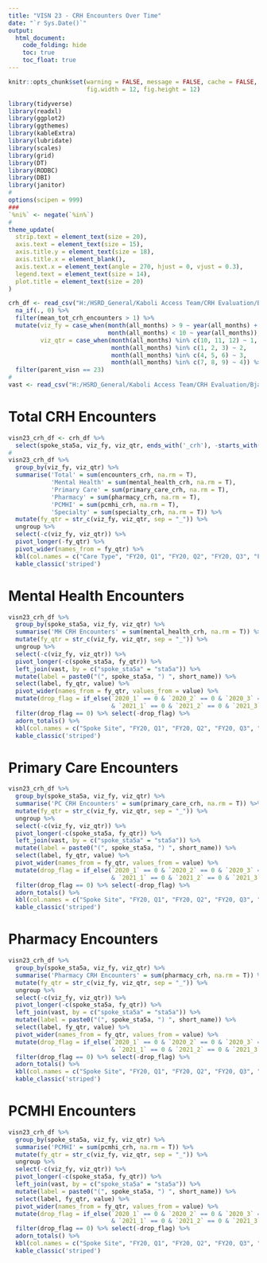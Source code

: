 ```yaml
---
title: "VISN 23 - CRH Encounters Over Time"
date: "`r Sys.Date()`"
output: 
  html_document:
    code_folding: hide
    toc: true
    toc_float: true
---
```


```r
knitr::opts_chunk$set(warning = FALSE, message = FALSE, cache = FALSE, echo = TRUE,
                      fig.width = 12, fig.height = 12)

library(tidyverse)
library(readxl)
library(ggplot2)
library(ggthemes)
library(kableExtra)
library(lubridate)
library(scales)
library(grid)
library(DT)
library(RODBC)
library(DBI)
library(janitor)
#
options(scipen = 999)
###
`%ni%` <- negate(`%in%`)
#
theme_update(
  strip.text = element_text(size = 20),
  axis.text = element_text(size = 15),
  axis.title.y = element_text(size = 18),
  axis.title.x = element_blank(),
  axis.text.x = element_text(angle = 270, hjust = 0, vjust = 0.3),
  legend.text = element_text(size = 14),
  plot.title = element_text(size = 20)
)
```

```r
crh_df <- read_csv("H:/HSRD_General/Kaboli Access Team/CRH Evaluation/Bjarni/CRH_r_project/Output/Data/analytic_df_v3_04oct21.csv") %>%
  na_if(., 0) %>%
  filter(mean_tot_crh_encounters > 1) %>%
  mutate(viz_fy = case_when(month(all_months) > 9 ~ year(all_months) + 1,
                            month(all_months) < 10 ~ year(all_months)),
         viz_qtr = case_when(month(all_months) %in% c(10, 11, 12) ~ 1,
                             month(all_months) %in% c(1, 2, 3) ~ 2,
                             month(all_months) %in% c(4, 5, 6) ~ 3,
                             month(all_months) %in% c(7, 8, 9) ~ 4)) %>%
  filter(parent_visn == 23)
#
vast <- read_csv("H:/HSRD_General/Kaboli Access Team/CRH Evaluation/Bjarni/CRH_r_project/Input/Data/VAST_from_A06_11jan21.csv")
```

# Total CRH Encounters  

```r
visn23_crh_df <- crh_df %>%
  select(spoke_sta5a, viz_fy, viz_qtr, ends_with('_crh'), -starts_with("mean"))
#
visn23_crh_df %>%
  group_by(viz_fy, viz_qtr) %>%
  summarise('Total' = sum(encounters_crh, na.rm = T),
            'Mental Health' = sum(mental_health_crh, na.rm = T),
            'Primary Care' = sum(primary_care_crh, na.rm = T),
            'Pharmacy' = sum(pharmacy_crh, na.rm = T),
            'PCMHI' = sum(pcmhi_crh, na.rm = T),
            'Specialty' = sum(specialty_crh, na.rm = T)) %>%
  mutate(fy_qtr = str_c(viz_fy, viz_qtr, sep = "_")) %>%
  ungroup %>%
  select(-c(viz_fy, viz_qtr)) %>%
  pivot_longer(-fy_qtr) %>%
  pivot_wider(names_from = fy_qtr) %>%
  kbl(col.names = c("Care Type", "FY20, Q1", "FY20, Q2", "FY20, Q3", "FY20, Q4", "FY21, Q1", "FY21, Q2", "FY21, Q3", "FY21, Q4")) %>%
  kable_classic('striped')

```


# Mental Health Encounters  

```r
visn23_crh_df %>%
  group_by(spoke_sta5a, viz_fy, viz_qtr) %>%
  summarise('MH CRH Encounters' = sum(mental_health_crh, na.rm = T)) %>%
  mutate(fy_qtr = str_c(viz_fy, viz_qtr, sep = "_")) %>%
  ungroup %>%
  select(-c(viz_fy, viz_qtr)) %>%
  pivot_longer(-c(spoke_sta5a, fy_qtr)) %>%
  left_join(vast, by = c("spoke_sta5a" = "sta5a")) %>%
  mutate(label = paste0("(", spoke_sta5a, ") ", short_name)) %>%
  select(label, fy_qtr, value) %>%
  pivot_wider(names_from = fy_qtr, values_from = value) %>%
  mutate(drop_flag = if_else(`2020_1` == 0 & `2020_2` == 0 & `2020_3` == 0 & `2020_4` == 0
                             & `2021_1` == 0 & `2021_2` == 0 & `2021_3` == 0, 1, 0)) %>%
  filter(drop_flag == 0) %>% select(-drop_flag) %>%
  adorn_totals() %>%
  kbl(col.names = c("Spoke Site", "FY20, Q1", "FY20, Q2", "FY20, Q3", "FY20, Q4", "FY21, Q1", "FY21, Q2", "FY21, Q3", "FY21, Q4")) %>%
  kable_classic('striped')
```

# Primary Care Encounters  

```r
visn23_crh_df %>%
  group_by(spoke_sta5a, viz_fy, viz_qtr) %>%
  summarise('PC CRH Encounters' = sum(primary_care_crh, na.rm = T)) %>%
  mutate(fy_qtr = str_c(viz_fy, viz_qtr, sep = "_")) %>%
  ungroup %>%
  select(-c(viz_fy, viz_qtr)) %>%
  pivot_longer(-c(spoke_sta5a, fy_qtr)) %>%
  left_join(vast, by = c("spoke_sta5a" = "sta5a")) %>%
  mutate(label = paste0("(", spoke_sta5a, ") ", short_name)) %>%
  select(label, fy_qtr, value) %>%
  pivot_wider(names_from = fy_qtr, values_from = value) %>%
  mutate(drop_flag = if_else(`2020_1` == 0 & `2020_2` == 0 & `2020_3` == 0 & `2020_4` == 0
                             & `2021_1` == 0 & `2021_2` == 0 & `2021_3` == 0, 1, 0)) %>%
  filter(drop_flag == 0) %>% select(-drop_flag) %>%
  adorn_totals() %>%
  kbl(col.names = c("Spoke Site", "FY20, Q1", "FY20, Q2", "FY20, Q3", "FY20, Q4", "FY21, Q1", "FY21, Q2", "FY21, Q3", "FY21, Q4")) %>%
  kable_classic('striped')
```

# Pharmacy Encounters  

```r
visn23_crh_df %>%
  group_by(spoke_sta5a, viz_fy, viz_qtr) %>%
  summarise('Pharmacy CRH Encounters' = sum(pharmacy_crh, na.rm = T)) %>%
  mutate(fy_qtr = str_c(viz_fy, viz_qtr, sep = "_")) %>%
  ungroup %>%
  select(-c(viz_fy, viz_qtr)) %>%
  pivot_longer(-c(spoke_sta5a, fy_qtr)) %>%
  left_join(vast, by = c("spoke_sta5a" = "sta5a")) %>%
  mutate(label = paste0("(", spoke_sta5a, ") ", short_name)) %>%
  select(label, fy_qtr, value) %>%
  pivot_wider(names_from = fy_qtr, values_from = value) %>%
  mutate(drop_flag = if_else(`2020_1` == 0 & `2020_2` == 0 & `2020_3` == 0 & `2020_4` == 0
                             & `2021_1` == 0 & `2021_2` == 0 & `2021_3` == 0, 1, 0)) %>%
  filter(drop_flag == 0) %>% select(-drop_flag) %>%
  adorn_totals() %>%
  kbl(col.names = c("Spoke Site", "FY20, Q1", "FY20, Q2", "FY20, Q3", "FY20, Q4", "FY21, Q1", "FY21, Q2", "FY21, Q3", "FY21, Q4")) %>%
  kable_classic('striped')
```


# PCMHI Encounters  

```r
visn23_crh_df %>%
  group_by(spoke_sta5a, viz_fy, viz_qtr) %>%
  summarise('PCMHI' = sum(pcmhi_crh, na.rm = T)) %>%
  mutate(fy_qtr = str_c(viz_fy, viz_qtr, sep = "_")) %>%
  ungroup %>%
  select(-c(viz_fy, viz_qtr)) %>%
  pivot_longer(-c(spoke_sta5a, fy_qtr)) %>%
  left_join(vast, by = c("spoke_sta5a" = "sta5a")) %>%
  mutate(label = paste0("(", spoke_sta5a, ") ", short_name)) %>%
  select(label, fy_qtr, value) %>%
  pivot_wider(names_from = fy_qtr, values_from = value) %>%
  mutate(drop_flag = if_else(`2020_1` == 0 & `2020_2` == 0 & `2020_3` == 0 & `2020_4` == 0
                             & `2021_1` == 0 & `2021_2` == 0 & `2021_3` == 0, 1, 0)) %>%
  filter(drop_flag == 0) %>% select(-drop_flag) %>%
  adorn_totals() %>%
  kbl(col.names = c("Spoke Site", "FY20, Q1", "FY20, Q2", "FY20, Q3", "FY20, Q4", "FY21, Q1", "FY21, Q2", "FY21, Q3", "FY21, Q4")) %>%
  kable_classic('striped')
```